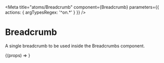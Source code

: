 

<Meta
  title="atoms/Breadcrumb"
  component={Breadcrumb}
  parameters={{ actions: { argTypesRegex: '^on.*' } }}
/>

# Breadcrumb

A single breadcrumb to be used inside the Breadcrumbs component.

<Canvas>
  <Story name="Default" args={{ children: 'Breadcrumb' }}>
    {(props) => <Breadcrumb {...props} />}
  </Story>
</Canvas>
